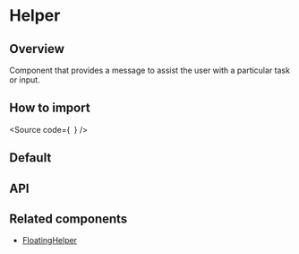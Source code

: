 

<Meta of={Stories} />

# Helper

## Overview

Component that provides a message to assist the user with a particular task or input.

## How to import

<Source
  code={`
`}
/>

## Default

<Canvas of={Stories.Base} />

## API

<ArgTypes of={Stories} />

## Related components

- [FloatingHelper](?path=/docs/components-core-feedback-floatinghelper--docs)